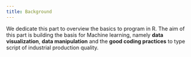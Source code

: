 ```yaml
---
title: Background 
---
```


We dedicate this part to overview the basics to program in R. The aim of this
part is building the basis for Machine learning, namely **data visualization**,
**data manipulation** and the **good coding practices** to type script of
industrial production quality.

